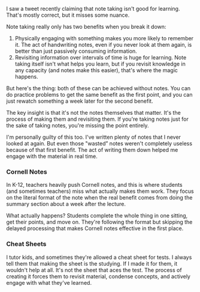



I saw a tweet recently claiming that note taking isn't good for learning. That's mostly correct, but it misses some nuance.

Note taking really only has two benefits when you break it down:

1. Physically engaging with something makes you more likely to remember it. The act of handwriting notes, even if you never look at them again, is better than just passively consuming information.
1. Revisiting information over intervals of time is huge for learning. Note taking itself isn't what helps you learn, but if you revisit knowledge in any capacity (and notes make this easier), that's where the magic happens.

But here's the thing: both of these can be achieved without notes. You can do practice problems to get the same benefit as the first point, and you can just rewatch something a week later for the second benefit.

The key insight is that it's not the notes themselves that matter. It's the process of making them and revisiting them. If you're taking notes just for the sake of taking notes, you're missing the point entirely.

I'm personally guilty of this too. I've written plenty of notes that I never looked at again. But even those "wasted” notes weren't completely useless because of that first benefit. The act of writing them down helped me engage with the material in real time.

### Cornell Notes

In K-12, teachers heavily push Cornell notes, and this is where students (and sometimes teachers) miss what actually makes them work. They focus on the literal format of the note when the real benefit comes from doing the summary section about a week after the lecture.

What actually happens? Students complete the whole thing in one sitting, get their points, and move on. They're following the format but skipping the delayed processing that makes Cornell notes effective in the first place.

### Cheat Sheets

I tutor kids, and sometimes they're allowed a cheat sheet for tests. I always tell them that making the sheet is the studying. If I made it for them, it wouldn't help at all. It's not the sheet that aces the test. The process of creating it forces them to revisit material, condense concepts, and actively engage with what they've learned.